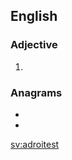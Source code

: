 ==English==

===Adjective===
{{head|en|adjective superlative form}}

# {{en-superlative of|adroit}}

===Anagrams===
* {{l|en|storiated}}
* {{l|en|teratoids}}

[[sv:adroitest]]